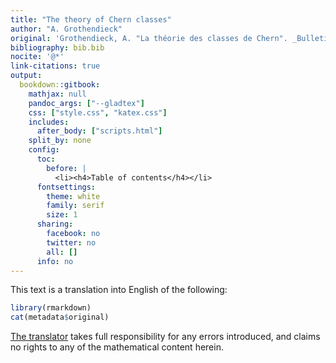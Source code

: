 ```yaml
--- 
title: "The theory of Chern classes"
author: "A. Grothendieck"
original: 'Grothendieck, A. "La théorie des classes de Chern". _Bulletin de la Société Mathématique de France_, **86** (1958), 137--154.'
bibliography: bib.bib
nocite: '@*'
link-citations: true
output:
  bookdown::gitbook:
    mathjax: null
    pandoc_args: ["--gladtex"]
    css: ["style.css", "katex.css"]
    includes:
      after_body: ["scripts.html"]
    split_by: none
    config:
      toc:
        before: |
          <li><h4>Table of contents</h4></li>
      fontsettings:
        theme: white
        family: serif
        size: 1
      sharing:
        facebook: no
        twitter: no
        all: []
      info: no
---
```


::: {.translator-note}
This text is a translation into English of the following:

```r
library(rmarkdown)
cat(metadata$original)
```

[The translator](https://thosgood.com) takes full responsibility for any errors introduced, and claims no rights to any of the mathematical content herein.
:::
